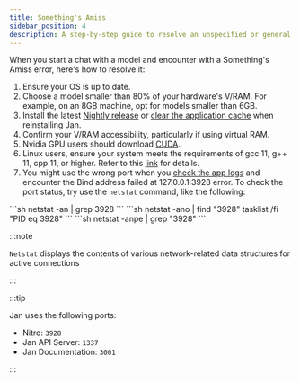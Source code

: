 ```yaml
---
title: Something's Amiss
sidebar_position: 4
description: A step-by-step guide to resolve an unspecified or general error.
---
```




When you start a chat with a model and encounter with a Something's Amiss error, here's how to resolve it:
1. Ensure your OS is up to date.
2. Choose a model smaller than 80% of your hardware's V/RAM. For example, on an 8GB machine, opt for models smaller than 6GB.
3. Install the latest [Nightly release](https://jan.ai/install/nightly/) or [clear the application cache](https://jan.ai/troubleshooting/stuck-on-broken-build/) when reinstalling Jan.
4. Confirm your V/RAM accessibility, particularly if using virtual RAM.
5. Nvidia GPU users should download [CUDA](https://developer.nvidia.com/cuda-downloads).
6. Linux users, ensure your system meets the requirements of gcc 11, g++ 11, cpp 11, or higher. Refer to this [link](https://jan.ai/guides/troubleshooting/gpu-not-used/#specific-requirements-for-linux) for details.
7. You might use the wrong port when you [check the app logs](https://jan.ai/troubleshooting/how-to-get-error-logs/) and encounter the Bind address failed at 127.0.0.1:3928 error. To check the port status, try use the `netstat` command, like the following:

<Tabs>
    <TabItem value="mac" label="MacOS" default>
        ```sh
        netstat -an | grep 3928
        ```
    </TabItem>
    <TabItem value="windows" label="Windows" default>
        ```sh
        netstat -ano | find "3928" 
        tasklist /fi "PID eq 3928"
        ```
    </TabItem>
    <TabItem value="linux" label="Linux" default>
        ```sh
        netstat -anpe | grep "3928" 
        ```
    </TabItem>
</Tabs>

:::note

`Netstat` displays the contents of various network-related data structures for active connections

:::

:::tip

Jan uses the following ports:

- Nitro: `3928`
- Jan API Server: `1337`
- Jan Documentation: `3001`

:::